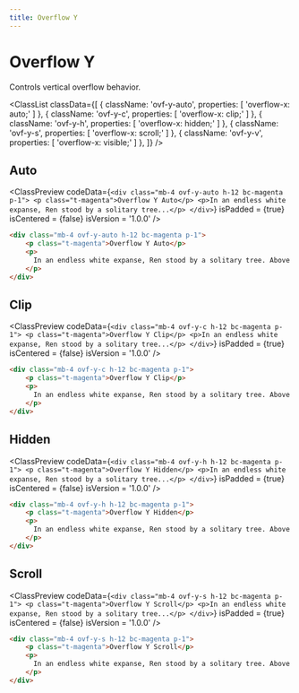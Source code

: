```yaml
---
title: Overflow Y
---
```



# Overflow Y

Controls vertical overflow behavior.

<ClassList
  classData={[
    {
      className: 'ovf-y-auto',
      properties: [
        'overflow-x: auto;'
      ]
    },
    {
      className: 'ovf-y-c',
      properties: [
        'overflow-x: clip;'
      ]
    },
    {
      className: 'ovf-y-h',
      properties: [
        'overflow-x: hidden;'
      ]
    },
    {
      className: 'ovf-y-s',
      properties: [
        'overflow-x: scroll;'
      ]
    },
    {
      className: 'ovf-y-v',
      properties: [
        'overflow-x: visible;'
      ]
    },
  ]}
/>

## Auto

<ClassPreview
  codeData={`
    <div class="mb-4 ovf-y-auto h-12 bc-magenta p-1">
        <p class="t-magenta">Overflow Y Auto</p>
        <p>In an endless white expanse, Ren stood by a solitary tree...</p>
    </div>
  `}
  isPadded = {true}
  isCentered = {false}
  isVersion = '1.0.0'
/>

```html
<div class="mb-4 ovf-y-auto h-12 bc-magenta p-1">
    <p class="t-magenta">Overflow Y Auto</p>
    <p>
      In an endless white expanse, Ren stood by a solitary tree. Above him, souls streaked like comets, fleeting and swift. The world, pure white, offered only fleeting motion. In the midst of longing, Ren found a quiet surrender, waiting in timeless silence. Each soul's trajectory told a unique story of its journey. Some soared gracefully, while others spiraled with wild exuberance. The lone tree beside him seemed to share Ren's vigil, its branches reaching skyward. Its roots, hidden beneath the pristine surface, anchored it to this enigmatic world. Ren felt a kinship with the tree, both silent witnesses to the cosmic spectacle. Patient and at peace, Ren awaited his own connection to the boundless flow of existence.
    </p>
</div>
```

## Clip

<ClassPreview
  codeData={`
    <div class="mb-4 ovf-y-c h-12 bc-magenta p-1">
        <p class="t-magenta">Overflow Y Clip</p>
        <p>In an endless white expanse, Ren stood by a solitary tree...</p>
    </div>
  `}
  isPadded = {true}
  isCentered = {false}
  isVersion = '1.0.0'
/>

```html
<div class="mb-4 ovf-y-c h-12 bc-magenta p-1">
    <p class="t-magenta">Overflow Y Clip</p>
    <p>
      In an endless white expanse, Ren stood by a solitary tree. Above him, souls streaked like comets, fleeting and swift. The world, pure white, offered only fleeting motion. In the midst of longing, Ren found a quiet surrender, waiting in timeless silence. Each soul's trajectory told a unique story of its journey. Some soared gracefully, while others spiraled with wild exuberance. The lone tree beside him seemed to share Ren's vigil, its branches reaching skyward. Its roots, hidden beneath the pristine surface, anchored it to this enigmatic world. Ren felt a kinship with the tree, both silent witnesses to the cosmic spectacle. Patient and at peace, Ren awaited his own connection to the boundless flow of existence.
    </p>
</div>
```

## Hidden

<ClassPreview
  codeData={`
    <div class="mb-4 ovf-y-h h-12 bc-magenta p-1">
        <p class="t-magenta">Overflow Y Hidden</p>
        <p>In an endless white expanse, Ren stood by a solitary tree...</p>
    </div>
  `}
  isPadded = {true}
  isCentered = {false}
  isVersion = '1.0.0'
/>

```html
<div class="mb-4 ovf-y-h h-12 bc-magenta p-1">
    <p class="t-magenta">Overflow Y Hidden</p>
    <p>
      In an endless white expanse, Ren stood by a solitary tree. Above him, souls streaked like comets, fleeting and swift. The world, pure white, offered only fleeting motion. In the midst of longing, Ren found a quiet surrender, waiting in timeless silence. Each soul's trajectory told a unique story of its journey. Some soared gracefully, while others spiraled with wild exuberance. The lone tree beside him seemed to share Ren's vigil, its branches reaching skyward. Its roots, hidden beneath the pristine surface, anchored it to this enigmatic world. Ren felt a kinship with the tree, both silent witnesses to the cosmic spectacle. Patient and at peace, Ren awaited his own connection to the boundless flow of existence.
    </p>
</div>
```

## Scroll

<ClassPreview
  codeData={`
    <div class="mb-4 ovf-y-s h-12 bc-magenta p-1">
        <p class="t-magenta">Overflow Y Scroll</p>
        <p>In an endless white expanse, Ren stood by a solitary tree...</p>
    </div>
  `}
  isPadded = {true}
  isCentered = {false}
  isVersion = '1.0.0'
/>

```html
<div class="mb-4 ovf-y-s h-12 bc-magenta p-1">
    <p class="t-magenta">Overflow Y Scroll</p>
    <p>
      In an endless white expanse, Ren stood by a solitary tree. Above him, souls streaked like comets, fleeting and swift. The world, pure white, offered only fleeting motion. In the midst of longing, Ren found a quiet surrender, waiting in timeless silence. Each soul's trajectory told a unique story of its journey. Some soared gracefully, while others spiraled with wild exuberance. The lone tree beside him seemed to share Ren's vigil, its branches reaching skyward. Its roots, hidden beneath the pristine surface, anchored it to this enigmatic world. Ren felt a kinship with the tree, both silent witnesses to the cosmic spectacle. Patient and at peace, Ren awaited his own connection to the boundless flow of existence.
    </p>
</div>
```
